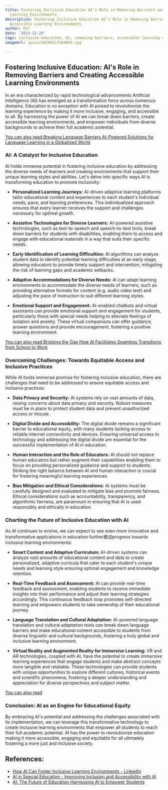```yaml
---
title: Fostering Inclusive Education AI's Role in Removing Barriers and Creating Accessible
  Learning Environments
description: Fostering Inclusive Education AI's Role in Removing Barriers and Creating
  Accessible Learning Environments
author: Usf
date: '2023-12-20'
tags: inclusive education, AI, removing barriers, accessible learning environments
imageUrl: /pixa/20240117164043.jpg

---
```

## Fostering Inclusive Education: AI's Role in Removing Barriers and  Creating Accessible Learning Environments

In  an  era characterized by rapid technological advancements Artificial  Intelligence  (AI) has emerged as a transformative force across numerous domains. Education is no exception with AI poised to revolutionize  the learning experience by making it more inclusive, engaging, and  accessible to all.  By harnessing the power of AI we can break down  barriers, create accessible learning environments, and empower individuals from diverse backgrounds to  achieve their full  academic potential.

[You can also read Breaking Language Barriers AI-Powered Solutions for Language Learning  in a Globalized World](Breaking%20Language%20Barriers%20AI-Powered%20Solutions%20for%20Language%20Learning%20in%20a%20Globalized%20World)


### AI: A Catalyst for Inclusive Education

AI holds immense potential in fostering inclusive education by addressing the  diverse needs of learners and creating environments that support their unique learning styles and abilities.  Let's delve into specific ways AI is  transforming education to promote inclusivity:

- **Personalized Learning Journeys:** AI-driven adaptive learning platforms  tailor educational content and experiences to each student's individual  needs, pace, and learning preferences. This individualized approach ensures that every learner receives  the support and challenges necessary  for optimal growth.

- **Assistive Technologies for Diverse Learners:** AI-powered assistive technologies, such as  text-to-speech and speech-to-text tools, break down barriers for students with disabilities, enabling them to access and engage with educational materials in a way  that suits  their specific needs.

- **Early Identification of  Learning Difficulties:** AI algorithms can analyze student data to identify potential  learning  difficulties at  an  early stage, allowing educators to  provide timely support and intervention, mitigating the risk of learning gaps and academic  setbacks.

- **Adaptive Accommodations for Diverse Needs:** AI can adapt learning  environments to accommodate the diverse needs of learners, such as providing alternative formats for  content (e.g. audio video text) and adjusting the pace of instruction to  suit different  learning styles.

- **Emotional Support and Engagement:** AI-enabled chatbots and virtual assistants can provide emotional support and engagement for students, particularly  those with special needs helping  to  alleviate feelings of isolation and anxiety. These virtual companions can offer guidance, answer questions and provide encouragement, fostering a positive learning environment.

[You  can also read  Bridging the Gap How AI Facilitates Seamless Transitions from  School to Work](Bridging%20the%20Gap%20How%20AI%20Facilitates%20Seamless%20Transitions%20from%20School%20to%20Work)


### Overcoming Challenges: Towards Equitable Access and Inclusive Practices

While AI holds immense promise for fostering inclusive education, there are challenges that need to be addressed to ensure equitable access and inclusive practices:

- **Data Privacy  and Security:** AI systems rely on  vast amounts of data,  raising concerns about data privacy and security. Robust measures must be in place to protect student data and prevent unauthorized access or misuse.

- **Digital Divide and Accessibility:**  The digital divide remains  a significant barrier to educational  equity, with many students lacking access to reliable internet connectivity  and devices. Ensuring universal access to technology and addressing the digital divide are essential for the successful implementation of AI in education.

- **Human Interaction and the  Role of Educators:**  AI should not replace human educators but rather augment their capabilities enabling them to focus on providing personalized guidance and support  to students. Striking the right balance between AI and human interaction is crucial for fostering meaningful  learning experiences.

- **Bias Mitigation and Ethical Considerations:** AI systems must be carefully designed and evaluated to mitigate bias and promote  fairness. Ethical considerations  such as accountability, transparency, and algorithmic fairness, are paramount in ensuring that AI is used responsibly and ethically in education.

### Charting the Future of Inclusive Education with AI

As AI continues to evolve, we can expect to see even more innovative and transformative  applications in education further推动progress towards inclusive learning environments:

- **Smart Content and Adaptive Curriculum:** AI-driven  systems can  analyze vast amounts of  educational content and data to create personalized, adaptive curricula that  cater to each student's unique needs and learning style ensuring optimal  engagement and knowledge  retention.

- **Real-Time Feedback and Assessment:** AI  can provide real-time  feedback and assessment, enabling students to receive immediate insights into their performance and adjust their learning strategies  accordingly. This continuous feedback loop promotes self-directed learning and empowers students to  take ownership of their educational  journey.

- **Language  Translation and  Cultural  Adaptation:** AI-powered language  translation and  cultural adaptation tools can break down language barriers and make educational content accessible to students from diverse  linguistic and cultural backgrounds, fostering a truly global and inclusive learning environment.

- **Virtual Reality and Augmented Reality for Immersive Learning:**  VR and AR technologies, coupled with  AI, have the potential to create immersive learning experiences that engage students and make abstract concepts more tangible and relatable. These  technologies can provide students with unique  opportunities to explore different cultures, historical events  and  scientific phenomena, fostering a deeper understanding and appreciation for  diverse perspectives and  subject matter.

[You can also read ]()


###  Conclusion: AI  as an Engine for Educational Equity

By embracing AI's potential and addressing the challenges associated with its implementation,  we can leverage this transformative technology to create inclusive learning environments that empower all students to reach their  full academic potential. AI has the power to revolutionize education making it more accessible, engaging and equitable for all ultimately fostering a more just and inclusive society.

## References:
- [How AI Can Foster Inclusive Learning Environments - LinkedIn](https://www.linkedin.com/advice/3/what-some-ways-ai-can-create-more-inclusive)
- [AI in Special Education - Improving Inclusion and Accessibility with AI](https://www.perfectessaywriter.ai/blog/ai-in-special-education)
- [AI: The Future of Education Harnessing AI to Empower Students](https://www.linkedin.com/pulse/ai-future-education-harnessing-empower-students-chris-chiancone)
